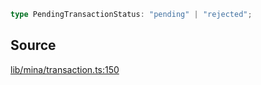 ```ts
type PendingTransactionStatus: "pending" | "rejected";
```

## Source

[lib/mina/transaction.ts:150](https://github.com/o1-labs/o1js/blob/fd7bd4b02f4f7cc1057cd423261d70c22275763a/src/lib/mina/transaction.ts#L150)
